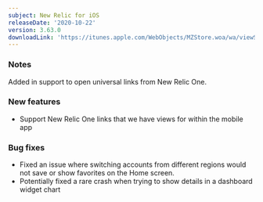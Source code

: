 ```yaml
---
subject: New Relic for iOS
releaseDate: '2020-10-22'
version: 3.63.0
downloadLink: 'https://itunes.apple.com/WebObjects/MZStore.woa/wa/viewSoftware?id=594038638&mt=8'
---
```


### Notes

Added in support to open universal links from New Relic One.

### New features

* Support New Relic One links that we have views for within the mobile app

### Bug fixes

* Fixed an issue where switching accounts from different regions would not save or show favorites on the Home screen.
* Potentially fixed a rare crash when trying to show details in a dashboard widget chart
